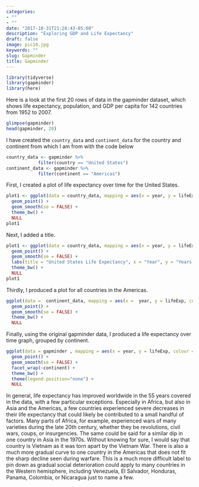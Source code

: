 ```yaml
---
categories:
- ""
- ""
date: "2017-10-31T21:28:43-05:00"
description: "Exploring GDP and Life Expectancy"
draft: false
image: pic10.jpg
keywords: ""
slug: Gapminder
title: Gapminder
---
```

```r
library(tidyverse)
library(gapminder)
library(here)
```

Here is a look at the first 20 rows of data in the gapminder dataset, which shows life expectancy, population, and GDP per capita for 142 countries from 1952 to 2007.
```r
glimpse(gapminder)
head(gapminder, 20)
```

I have created the `country_data` and `continent_data` for the country and continent from which I am from with the code below
```r
country_data <- gapminder %>% 
            filter(country == "United States")
continent_data <- gapminder %>% 
            filter(continent == "Americas")
```

First, I created a plot of life expectancy over time for the United States.
```r
plot1 <- ggplot(data = country_data, mapping = aes(x = year, y = lifeExp)) + 
  geom_point() +
  geom_smooth(se = FALSE) + 
  theme_bw() +
  NULL 
plot1
```

Next, I added a title.
```r
plot1 <- ggplot(data = country_data, mapping = aes(x = year, y = lifeExp)) + 
  geom_point() + 
  geom_smooth(se = FALSE) + 
  labs(title = "United States Life Expectancy", x = "Year", y = "Years of Age") + 
  theme_bw() +
  NULL
plot1
```

Thirdly, I produced a plot for all countries in the Americas.
```r
ggplot(data =  continent_data, mapping = aes(x =  year, y = lifeExp, colour = country)) + 
  geom_point() + 
  geom_smooth(se = FALSE) + 
  theme_bw() +
  NULL
```

Finally, using the original gapminder data, I produced a life expectancy over time graph, grouped by continent. 
```r
ggplot(data = gapminder , mapping = aes(x = year, y = lifeExp, colour = country)) + 
  geom_point() +  
  geom_smooth(se = FALSE) + 
  facet_wrap(~continent) + 
  theme_bw() +
  theme(legend.position="none") + 
  NULL
```

In general, life expectancy has improved worldwide in the 55 years covered in the data, with a few particular exceptions. Especially in Africa, but also in Asia and the Americas, a few countries experienced severe decreases in their life expectancy that could likely be contributed to a small handful of factors. Many parts of Africa, for example, experienced wars of many varieties during the late 20th century, whether they be revolutions, civil wars, coups, or insurgencies. The same could be said for a similar dip in one country in Asia in the 1970s. Without knowing for sure, I would say that country is Vietnam as it was torn apart by the Vietnam War. There is also a much more gradual curve to one country in the Americas that does not fit the sharp decline seen during warfare. This is a much more difficult label to pin down as gradual social deterioration could apply to many countries in the Western hemisphere, including Venezuela, El Salvador, Honduras, Panama, Colombia, or Nicaragua just to name a few. 